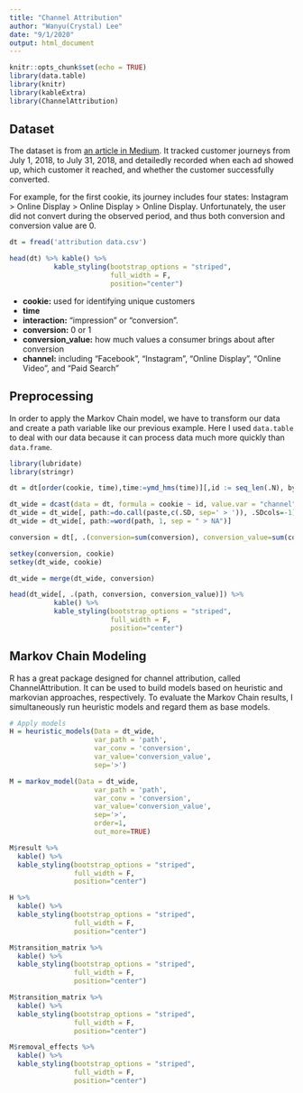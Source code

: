 ```yaml
---
title: "Channel Attribution"
author: "Wanyu(Crystal) Lee"
date: "9/1/2020"
output: html_document
---
```


```r
knitr::opts_chunk$set(echo = TRUE)
library(data.table)
library(knitr)
library(kableExtra)
library(ChannelAttribution)
```

## Dataset
The dataset is from [an article in Medium](https://towardsdatascience.com/marketing-channel-attribution-with-markov-chains-in-python-part-2-the-complete-walkthrough-733c65b23323). It tracked customer journeys from July 1, 2018, to July 31, 2018, and detailedly recorded when each ad showed up, which customer it reached, and whether the customer successfully converted. 

For example, for the first cookie, its journey includes four states: Instagram > Online Display > Online Display > Online Display. Unfortunately, the user did not convert during the observed period, and thus both conversion and conversion value are 0.

```r
dt = fread('attribution data.csv')

head(dt) %>% kable() %>%
           kable_styling(bootstrap_options = "striped",
                         full_width = F, 
                         position="center")
```

* **cookie:** used for identifying unique customers 
* **time**
* **interaction:** "impression" or "conversion". 
* **conversion:** 0 or 1
* **conversion_value:** how much values a consumer brings about after conversion
* **channel:** including "Facebook", "Instagram", "Online Display", "Online Video", and "Paid Search"



## Preprocessing

In order to apply the Markov Chain model, we have to transform our data and create a path variable like our previous example. Here I used `data.table` to deal with our data because it can process data much more quickly than `data.frame`.

```r
library(lubridate)
library(stringr)

dt = dt[order(cookie, time),time:=ymd_hms(time)][,id := seq_len(.N), by = cookie]

dt_wide = dcast(data = dt, formula = cookie ~ id, value.var = "channel")
dt_wide = dt_wide[, path:=do.call(paste,c(.SD, sep=' > ')), .SDcols=-1]
dt_wide = dt_wide[, path:=word(path, 1, sep = " > NA")]

conversion = dt[, .(conversion=sum(conversion), conversion_value=sum(conversion_value)), by=cookie]

setkey(conversion, cookie)
setkey(dt_wide, cookie)

dt_wide = merge(dt_wide, conversion)

head(dt_wide[, .(path, conversion, conversion_value)]) %>%
           kable() %>%
           kable_styling(bootstrap_options = "striped",
                         full_width = F, 
                         position="center")
```

## Markov Chain Modeling

R has a great package designed for channel attribution, called ChannelAttribution. It can be used to build models based on heuristic and markovian approaches, respectively. To evaluate the Markov Chain results, I simultaneously run heuristic models and regard them as base models.

```r
# Apply models
H = heuristic_models(Data = dt_wide, 
                     var_path = 'path', 
                     var_conv = 'conversion', 
                     var_value='conversion_value', 
                     sep='>')

M = markov_model(Data = dt_wide, 
                     var_path = 'path', 
                     var_conv = 'conversion', 
                     var_value='conversion_value', 
                     sep='>', 
                     order=1, 
                     out_more=TRUE)

M$result %>%
  kable() %>%
  kable_styling(bootstrap_options = "striped",
                full_width = F, 
                position="center")
```


```r
H %>%
  kable() %>%
  kable_styling(bootstrap_options = "striped",
                full_width = F, 
                position="center")
```


```r
M$transition_matrix %>%
  kable() %>%
  kable_styling(bootstrap_options = "striped",
                full_width = F, 
                position="center")
```

```r
M$transition_matrix %>%
  kable() %>%
  kable_styling(bootstrap_options = "striped",
                full_width = F, 
                position="center")
```

```r
M$removal_effects %>%
  kable() %>%
  kable_styling(bootstrap_options = "striped",
                full_width = F, 
                position="center")
```

